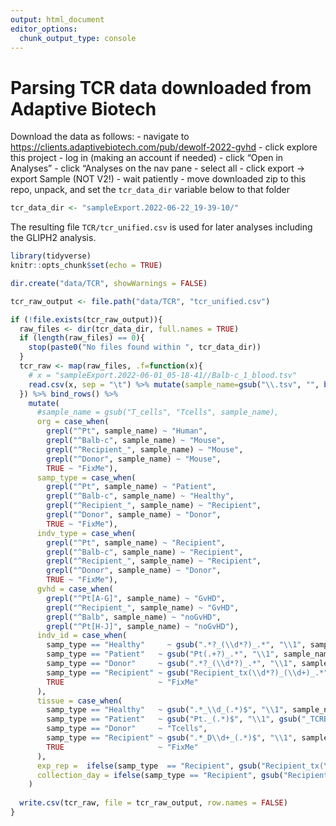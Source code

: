 ```yaml
---
output: html_document
editor_options: 
  chunk_output_type: console
---
```

# Parsing TCR data downloaded from Adaptive Biotech

Download the data as follows:
- navigate to <https://clients.adaptivebiotech.com/pub/dewolf-2022-gvhd>
- click explore this project
- log in (making an account if needed)
- click "Open in Analyses"
- click "Analyses on the nav pane
- select all
- click export -> export Sample (NOT  V2!)
- wait patiently
- move downloaded zip to this repo, unpack, and set the `tcr_data_dir` variable below to that folder


```R
tcr_data_dir <- "sampleExport.2022-06-22_19-39-10/"
```

The resulting file `TCR/tcr_unified.csv` is used for later analyses including the GLIPH2 analysis.

```r
library(tidyverse)
knitr::opts_chunk$set(echo = TRUE)

dir.create("data/TCR", showWarnings = FALSE)

tcr_raw_output <- file.path("data/TCR", "tcr_unified.csv")

if (!file.exists(tcr_raw_output)){
  raw_files <- dir(tcr_data_dir, full.names = TRUE)
  if (length(raw_files) == 0){
    stop(paste0("No files found within ", tcr_data_dir))
  }
  tcr_raw <- map(raw_files, .f=function(x){
    # x = "sampleExport.2022-06-01_05-18-41//Balb-c_1_blood.tsv"
    read.csv(x, sep = "\t") %>% mutate(sample_name=gsub("\\.tsv", "", basename(x)))
  }) %>% bind_rows() %>% 
    mutate(
      #sample_name = gsub("T_cells", "Tcells", sample_name), 
      org = case_when(
        grepl("^Pt", sample_name) ~ "Human",
        grepl("^Balb-c", sample_name) ~ "Mouse",
        grepl("^Recipient_", sample_name) ~ "Mouse",
        grepl("^Donor", sample_name) ~ "Mouse",
        TRUE ~ "FixMe"),
      samp_type = case_when(
        grepl("^Pt", sample_name) ~ "Patient",
        grepl("^Balb-c", sample_name) ~ "Healthy",
        grepl("^Recipient_", sample_name) ~ "Recipient",
        grepl("^Donor", sample_name) ~ "Donor",
        TRUE ~ "FixMe"),
      indv_type = case_when(
        grepl("^Pt", sample_name) ~ "Recipient",
        grepl("^Balb-c", sample_name) ~ "Recipient",
        grepl("^Recipient_", sample_name) ~ "Recipient",
        grepl("^Donor", sample_name) ~ "Donor",
        TRUE ~ "FixMe"),
      gvhd = case_when(
        grepl("^Pt[A-G]", sample_name) ~ "GvHD",
        grepl("^Recipient_", sample_name) ~ "GvHD",
        grepl("^Balb", sample_name) ~ "noGvHD",
        grepl("^Pt[H-J]", sample_name) ~ "noGvHD"),
      indv_id = case_when(
        samp_type == "Healthy"     ~ gsub(".*?_(\\d*?)_.*", "\\1", sample_name ),
        samp_type == "Patient"   ~ gsub("Pt(.+?)_.*", "\\1", sample_name),
        samp_type == "Donor"     ~ gsub(".*?_(\\d*?)_.*", "\\1", sample_name),
        samp_type == "Recipient" ~ gsub("Recipient_tx(\\d*?)_(\\d+)_.*", "\\2", sample_name),
        TRUE                     ~ "FixMe" 
      ),
      tissue = case_when(
        samp_type == "Healthy"   ~ gsub(".*_\\d_(.*)$", "\\1", sample_name),
        samp_type == "Patient"   ~ gsub("Pt._(.*)$", "\\1", gsub("_TCRB", "",   sample_name)),
        samp_type == "Donor"     ~ "Tcells",
        samp_type == "Recipient" ~ gsub(".*_D\\d+_(.*)$", "\\1", sample_name),
        TRUE                     ~ "FixMe" 
      ),
      exp_rep =  ifelse(samp_type  == "Recipient", gsub("Recipient_tx(\\d*?)_(\\d+)_.*", "\\1", sample_name), NA),
      collection_day = ifelse(samp_type == "Recipient", gsub("Recipient_tx.*D(\\d*?)_.*", "\\1", sample_name), NA)
    )
  
  write.csv(tcr_raw, file = tcr_raw_output, row.names = FALSE)
}
```

